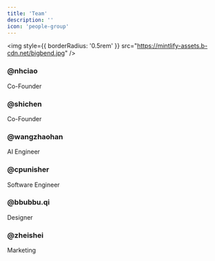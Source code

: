 ```yaml
---
title: 'Team'
description: ''
icon: 'people-group'
---
```



<img
    style={{ borderRadius: '0.5rem' }}
    src="https://mintlify-assets.b-cdn.net/bigbend.jpg"
/>

### @nhciao
Co-Founder


### @shichen
Co-Founder


### @wangzhaohan
AI Engineer


### @cpunisher
Software Engineer


### @bbubbu.qi
Designer


### @zheishei
Marketing